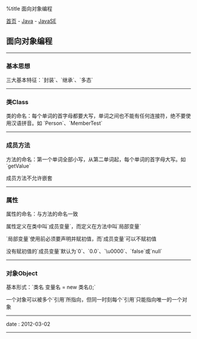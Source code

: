 %title 面向对象编程

[[../../../index|首页]] - [[../index|Java]] - [[index|JavaSE]]
==面向对象编程==
----
===基本思想===

三大基本特征：`封装`、`继承`、`多态`
----
===类Class===

类的命名：每个单词的首字母都要大写，单词之间也不能有任何连接符，绝不要使用汉语拼音。如 `Person`、`MemberTest`
----
===成员方法===

方法的命名：第一个单词全部小写，从第二单词起，每个单词的首字母大写。如 `getValue`

成员方法不允许嵌套
----
===属性===

属性的命名：与方法的命名一致

属性定义在类中叫`成员变量`，而定义在方法中叫`局部变量`

`局部变量`使用前必须要声明并赋初值，而`成员变量`可以不赋初值

没有赋初值的`成员变量`默认为`0`、`0.0`、`\u0000`、`false`或`null`
----
===对象Object===

基本形式：`类名 变量名 = new 类名();`

一个对象可以被多个`引用`所指向，但同一时刻每个`引用`只能指向唯一的一个对象
----
<red>date</red> : 2012-03-02
----
